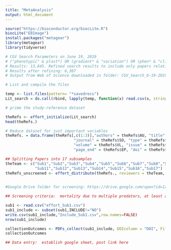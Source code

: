 ```yaml
---
title: "MetaAnalysis"
output: html_document
---
```


```r
source("https://bioconductor.org/biocLite.R")
biocLite("EBImage")
install.packages("metagear")
library(metagear)
library(tidyverse)
```

```r

# CGV Search Parameters on June 19, 2019
# ("phenotypic" & plast*) OR (gradient* & "variation") OR (phen* & "clines" OR "covariance") OR ("GxE") OR (plast* & "local adaptation")
# Results: 13,845. Refined search results to include only papers relating to life sciences, biological statistics, or environmental sciences.
# Results after refining: 6,307
# Output from Web of Science downloaded in folder: CGV_Search_6-19-2019

# List and compile the files

temp <- list.files(pattern= "*savedrecs")
Lit_search = do.call(rbind, lapply(temp, function(x) read.csv(x, stringsAsFactors = FALSE)))

# prime the study-reference dataset

theRefs <- effort_initialize(Lit_search)
head(theRefs.)

# Reduce dataset for just important variables
theRefs. = data.frame(theRefs[,c(1:3)],"authors" = theRefs$AU, "title" = theRefs$TI, 
                              "journal" = theRefs$SO, "type" = theRefs$DT, "year" = theRefs$PY, 
                              "volume" = theRefs$VL, "issue" = theRefs$IS, "page_start" = theRefs$BP, 
                              "page_end" = theRefs$EP, "doi" = theRefs$DI, "category" = theRefs$WC)

## Splitting Papers into 17 subsamples
theTeam <- c("Sub1","Sub2","Sub3","Sub4","Sub5","Sub6","Sub7","Sub8","Sub9","Sub10",
             "Sub11","Sub12","Sub13","Sub14","Sub15","Sub16","Sub17")
theRefs_unscreened <- effort_distribute(theRefs., reviewers = theTeam, effort = c(371,371,371,371,371,371,371,371,371,
                                                                                 371,371,371,371,371,371,371,371),save_split = TRUE)

#Google Drive folder for screening: https://drive.google.com/open?id=1zPm_VVISNh5kUy5KAn2oy0sHzpNz4Zhr
```

```r

## Screening criteria:  mortality due to multiple predators, at least a classic 2 x 2 design

sub1 <- read.csv("effort_Sub1.csv")
sub1_include <- subset(sub1,INCLUDE!="NO")
write.csv(sub1_include,"Include_Sub1.csv",row.names=FALSE)
nrow(sub1_include)

collectionOutcomes <- PDFs_collect(sub1_include, DOIcolumn = "DOI", FileNamecolumn = "STUDY_ID", quiet=TRUE)
collectionOutcomes

## Data entry:  establish google sheet, post link here
```
